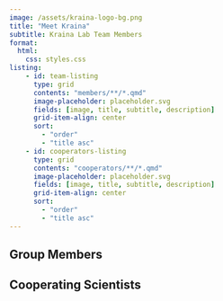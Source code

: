 ```yaml
---
image: /assets/kraina-logo-bg.png
title: "Meet Kraina"
subtitle: Kraina Lab Team Members
format:
  html:
    css: styles.css
listing:
    - id: team-listing
      type: grid
      contents: "members/**/*.qmd"
      image-placeholder: placeholder.svg
      fields: [image, title, subtitle, description]
      grid-item-align: center
      sort:
        - "order"
        - "title asc"
    - id: cooperators-listing
      type: grid
      contents: "cooperators/**/*.qmd"
      image-placeholder: placeholder.svg
      fields: [image, title, subtitle, description]
      grid-item-align: center
      sort:
        - "order"
        - "title asc"
---
```


## Group Members

:::{#team-listing}
:::

## Cooperating Scientists

:::{#cooperators-listing}
:::